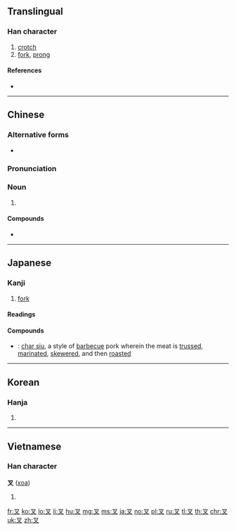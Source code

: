 ==Translingual==

===Han character===
{{Han char|rn=29|rad=又|as=01|sn=3|four=17400|canj=EI,XEI|ids=⿴又丶}}

# [[crotch]]
# [[fork]], [[prong]]

====References====
* {{Han ref|kx=0165.010|dkj=03116|dj=0374.150|hdz=10390.020|uh=53C9|ud=21449|bh=A465|bd=42085}}

----

==Chinese==
{{zh-forms}}

===Alternative forms===
* {{zh-l|义}}

===Pronunciation===
{{zh-pron
|m=chā
|c=caa1
|mn=chhe
|mc=y
|oc=y
|ma=
|cat=n
}}

===Noun===
{{zh-noun}}

# {{rfdef|lang=zh}}

====Compounds====
* {{zh-l|魚叉}}

----

==Japanese==

===Kanji===
{{ja-kanji|grade=n|rs=又01}}

# [[fork]]

====Readings====
{{ja-readings|kanon=[[さ]] (sa)|goon=[[しゃ]] (sha)|kun=[[また]] (mata)}}

====Compounds====
{{der-top|Compounds}}
* {{ja-r|叉焼|チャーシュー}}: [[char siu]], a style of [[barbecue]] pork wherein the meat is [[truss]]ed, [[marinate]]d, [[skewer]]ed, and then [[roast]]ed
{{der-bottom}}

----

==Korean==

===Hanja===
{{ko-hanja|hangeul=[[차]]|eumhun=깍지 낄 차, 갈래 차|rv=cha|mr=ch'a}}

# {{defn|lang=ko|sort=又01}}

----

==Vietnamese==

===Han character===
'''叉''' ([[xoa]])

# {{defn|vi}}

[[fr:叉]]
[[ko:叉]]
[[lo:叉]]
[[li:叉]]
[[hu:叉]]
[[mg:叉]]
[[ms:叉]]
[[ja:叉]]
[[no:叉]]
[[pl:叉]]
[[ru:叉]]
[[tl:叉]]
[[th:叉]]
[[chr:叉]]
[[uk:叉]]
[[zh:叉]]